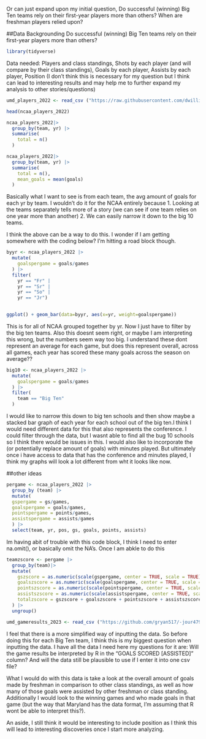 
Or can just expand upon my initial question, Do successful (winning) Big Ten teams rely on their first-year players more than others? When are freshman players relied upon? 
 

##Data Backgrounding 
Do successful (winning) Big Ten teams rely on their first-year players more than others? 

```r
library(tidyverse)
```

Data needed: Players and class standings, Shots by each player (and will compare by their class standings), Goals by each player, Assists by each player, Position (I don't think this is necessary for my question but I think can lead to interesting results and may help me to further expand my analysis to other stories/questions)

```r
umd_players_2022 <- read_csv ("https://raw.githubusercontent.com/dwillis/NCAAWomensSoccerData/main/data/ncaa_womens_soccer_playerstats_2022.csv")
```

```r
head(ncaa_players_2022)
```
```r
ncaa_players_2022|>
  group_by(team, yr) |>
  summarise(
    total = n()
  ) 
```
```r
ncaa_players_2022|>
  group_by(team, yr) |>
  summarise(
    total = n(),
    mean_goals = mean(goals)
  )
```

Basically what I want to see is from each team, the avg amount of goals for each yr by team. I wouldn't do it for the NCAA entirely because 1. Looking at the teams separately tells more of a story (we can see if one team relies on one year more than another) 2. We can easily narrow it down to the big 10 teams. 

I think the above can be a way to do this. I wonder if I am getting somewhere with the coding below? I'm hitting a road block though.


```r
byyr <- ncaa_players_2022 |>
  mutate(
    goalspergame = goals/games
  ) |> 
  filter(
    yr == "Fr" |
    yr == "Sr" |
    yr == "So" | 
    yr == "Jr")
 
```

```r
ggplot() + geom_bar(data=byyr, aes(x=yr, weight=goalspergame))
```
This is for all of NCAA grouped together by yr. Now I just have to filter by the big ten teams. Also this doesnt seem right, or maybe I am interpreting this wrong, but the numbers seem way too big. I understand these dont represent an average for each game, but does this represent overall, across all games, each year has scored these many goals across the season on average??

```r
big10 <- ncaa_players_2022 |>
  mutate(
    goalspergame = goals/games
  ) |> 
  filter(
    team == "Big Ten" 
  )
```
I would like to narrow this down to big ten schools and then show maybe a stacked bar graph of each year for each school out of the big ten.I think I would need different data for this that also represents the conference. I could filter through the data, but I wasnt able to find all the bug 10 schools so I think there would be issues in this. I would also like to incorporate the (or potentially replace amount of goals) with minutes played. But ultimately once i have access to data that has the conference and minutes played, I think my graphs will look a lot different from wht it looks like now. 


##other ideas 
```r
pergame <- ncaa_players_2022 |>
  group_by (team) |>
  mutate(
  gspergame = gs/games,
  goalspergame = goals/games,
  pointspergame = points/games, 
  assistspergame = assists/games
  ) |>
  select(team, yr, pos, gs, goals, points, assists)
```


Im having abit of trouble with this code block, I think I need to enter na.omit(), or basically omit the NA's. Once I am abkle to do this 
```r
teamzscore <- pergame |>
  group_by(team)|>
  mutate(
    gszscore = as.numeric(scale(gspergame, center = TRUE, scale = TRUE)),
    goalszscore = as.numeric(scale(goalspergame, center = TRUE, scale = TRUE)),
    pointszscore = as.numeric(scale(pointspergame, center = TRUE, scale = TRUE)),
    assistszscore = as.numeric(scale(assistspergame, center = TRUE, scale = TRUE)),
    totalzscore = gszscore + goalszscore + pointszscore + assistszscore
  ) |> 
  ungroup() 
```

```r
umd_gameresults_2023 <- read_csv ("https://github.com/gryan517/-jour479x_fall_2023/blob/7cb7b8612eb310502f086ea26d3032c20871c854/data/umd_2022_gameresults.csv")
```
I feel that there is a more simplified way of inputting the data. So before doing this for each Big Ten team, I think this is my biggest question when inputting the data. I have all the data I need here my questions for it are: Will the game results be interpreted by R in the "GOALS SCORED [ASSISTED]" column? And will the data still be plausible to use if I enter it into one csv file?

What I would do with this data is take a look at the overall amount of goals made by freshman in comparison to other class standings, as well as how many of those goals were assisted by other freshman or class standing. Additionally I would look to the winning games and who made goals in that game (but the way that Maryland has the data format, I'm assuming that R wont be able to interpret this?). 

An aside, I still think it would be interesting to include position as I think this will lead to interesting discoveries once I start more analyzing.
